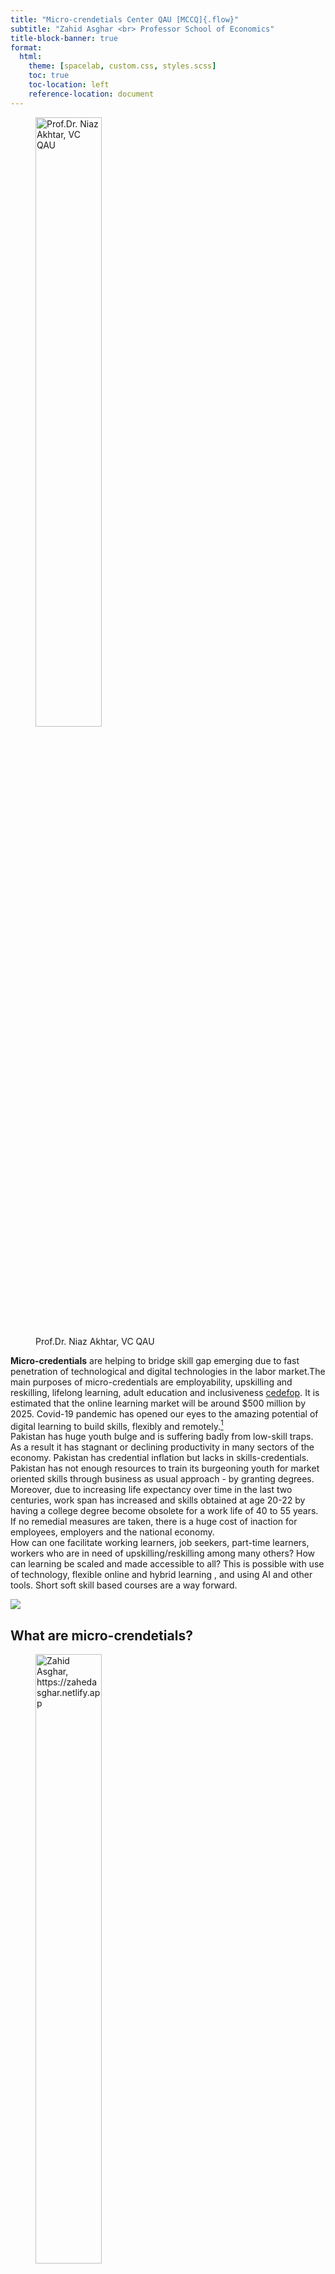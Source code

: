 ---
title: "Micro-crendetials Center QAU [MCCQ]{.flow}"
subtitle: "Zahid Asghar <br> Professor School of Economics"
title-block-banner: true
format: 
  html:
    theme: [spacelab, custom.css, styles.scss]
    toc: true
    toc-location: left
    reference-location: document
---
::: {layout="[[30, 70], [100]]"}
![Prof.Dr. Niaz Akhtar, VC QAU](images/vc_qau.jpg){width="50%"}

**Micro-credentials** are helping to bridge skill gap emerging due to fast penetration of technological and digital technologies in the labor market.The main purposes of micro-credentials are employability, upskilling and reskilling, lifelong learning, adult education and
inclusiveness [cedefop](https://www.cedefop.europa.eu/files/micro-credentials_acvt_dgvt_meeting_apouliou_240122_0.pdf). It is estimated that the online learning market will be around $\$500$ million by 2025. Covid-19 pandemic has opened our eyes to the amazing potential of digital learning to build skills, flexibly and remotely.[^1]  
Pakistan has huge youth bulge and is suffering badly from low-skill traps. As a result it has stagnant or declining productivity in many sectors of the economy. Pakistan has credential inflation but lacks in skills-credentials.  Pakistan has not enough resources to train its burgeoning youth for market oriented skills through business as usual approach - by granting degrees.  Moreover, due to increasing life expectancy over time in the last two centuries, work span has increased and skills obtained at age 20-22 by having a college degree become obsolete for a work life of 40 to 55 years. If no remedial measures are taken, there is a huge cost of inaction for employees, employers and the national economy.  
How can one facilitate working learners, job seekers, part-time learners, workers who are in need of upskilling/reskilling among many others? How can learning be scaled and made accessible to all? This is possible with use of technology, flexible online and hybrid learning , and using AI and other tools. Short soft skill based courses are a way forward. 
:::

![](images/reskill.png){.column-margin}

[^1]: [Digital learning can help us close the global education gap. This is how.](https://www.weforum.org/agenda/2021/01/think-education-is-a-matter-for-governments-alone-think-again)

## What are micro-crendetials? 


::: {layout="[[30, 70], [100]]"}
![Zahid Asghar, https://zahedasghar.netlify.app](images/424_zahid.jpg){width="50%"}

Small learning experiences, such as short courses leading to micro-credentials, allow for a targeted acquisition of skills and competences adapted to a fast-changing society and labor market while not replacing traditional qualifications. Their objective is to be complementary. Secondly, this learning experience is inclusive, flexible and affordable.[^2] The Ministry of Information Technology has already launched a set of courses which are helping many and generating earning opportunities both at national and global level. But most of these courses are narrow in domain.  Micro-credentials is an emerging area and offer many benefits such as short lead-in times to certification, flexibility in learning, and skill provision in new and expanding areas.[^3] 

> *So far, there is no national approach which demands higher education institutions for developing micro-credentials programs which ensure quality, relevance and some minimum standards so that these micro-credentials are acceptable in other parts of the world as well.*


:::

![By: Zahid Asghar](images/flow.png){.column-margin}

[^2]: A EUROPEAN APPROACH TO MICRO-CREDENTIALS [https://education.ec.europa.eu/sites/default/files/2022-01/micro-credentials%20brochure%20updated.pdf](https://education.ec.europa.eu/sites/default/files/2022-01/micro-credentials%20brochure%20updated.pdf)

[^3]: New research reveals awareness building and pilot programmes are vital steps for micro-credential success[https://www.skillnetireland.ie/new-research-reveals-awareness-building-pilot-programmes-vital-micro-credential-success/] (https://www.skillnetireland.ie/new-research-reveals-awareness-building-pilot-programmes-vital-micro-credential-success/)

## Objectives of the center

> The goal is to provide on-time quality credentials responsive to changing market realities.

Objectives of this initiative are:  

i) imparting quality skill-centric flexible, accessible, scalable and affordable competency based education measuring skill and knowledge not time.   

ii) breaking learning into small chunks  

iii) complementary to existing credentials not a substitute and  

iv) developing a dialogue for having a national approach for well-thought micro-credentials initiatives at the national level.

## Micro-credentials center role

Micro-credentials represent distinct knowledge and skills and demonstrate a level of pathway achievement to employers, co-workers and one's professional network. Micro-credentials offer several benefits to both individuals and organizations. Micro-credential are popular because they are - **flexible and convenient, targeted and specific, cost-effective and relevant to the workplace.**

This center will not only facilitate Quaid-i-Azam University and will seek some financial and technical support from relevant government and private organizations but will also provide a platform for development of a national strategy on development of skill-centric workforce which meets the needs of the society and meet some international standards. 

![](images/microcredential.png){.column-margin}

The potential of micro-credentials
Micro-credentials may be the solution that takes student-centered learning 
to the next level. Micro-credentials are digital certifications that verify an 
individual’s accomplishment in a specific skill or set of skills. Four attributes 
characterize micro-credentials. 

1. Competency-based: To earn a micro-credential, an educator must 
submit evidence—such as a classroom video, student surveys, or lesson 
plan—to demonstrate their competence in a skill. 

2. Personalized: Individuals or schools can choose the stack of micro-credentials to earn based on each educator’s individual needs and 
professional goals. 

3. On-demand: Educators can start and finish a micro-credential 
whenever they want. 

4. Shareable: Educators can share their micro-credentials on resumes and 
as a way to earn professional endorsements.[^4]


[^4]: Tracy Crow, “Micro-credentials for Impact: Holding Professional Learning 
to High Standards,” Learning Forward and Digital Promise, 2017, https://
learningforward.org/wp-content/uploads/2017/08/micro-credentials-for-impact.pdf.

## Micro-credential: formal and informal 
This falls in the category of informal education in most of the cases. Nevertheless, now some leading universities of the world have started counting these credentials towards formal credit. Once the learner demonstrates learning outcomes, credit is guaranted for that qualification. This is very useful for those who cant afford or upskill by having formal admission in the university due to several reasons.

## Business Model

Many such initiatives often become a burden on institutions by having some regular staff recruited to run daily affairs. There are hardly incentives for making such initiatives financially viable. There is need that all such centers should be strictly run through a neat and clean business model where incentives are linked to performance. If center(s) is not generating any revenue, no staff will be paid and director(s) will not be given any priviliges. Business model should be flexible and open for discussion and dialogue, and free of all bottlenecks created from routine university administration with complete financial autonomy at least during its inception. There should be only task-based staff for such center. Further details will be shared with relevant authorities.  

 Once it gets established and clear TORs for everyone working including Director are developed through experiential learning, checks and balances should be in place. Director performance should be monitored strictly in accordance with TORs and incentives should be directly linked to fulfilment of TORs. There should be **separate board** consisting of eminent market oriented professionals, leading experts from industry and other fields which should meet at least once in a quarter under the Chair , the Vice Chancellor. This board proceedings should be directly placed in the Syndiate. Experiential learning over time will help to develop a course(s) of action of considering some of these credentials for credit for regular degree. Director should file PC-1 or seek some other seed money in liaison with other national/international organizations. 

### Way-forward

![](images/hed.jpeg){.column-margin}
According to [Times higher education](https://www.timeshighereducation.com/student/advice/what-are-micro-credentials) depending on the course there are a few different ways to study a micro-credential. Most courses will be taught online and will be broken down into a series of modules. Students can then complete tasks at their own pace. Some courses will be taught through online and recorded lecture approach, and in case of high in demand courses via a hybrid approach of in-person and online material. The subject matter and assessment style will influence the type of approach offered to students. 

Main focus will be to adapt standard well established micro-credential currency and coherence as per local and national requirements. National standards will be developed over time, in consultatioin with the board, to keep credentials consistent with the rest of the world. Higher education will be made on board to facilitate this national human capital initiative on micro-credentials. Currently, there is half-hearted attempt at the higher education level to follow international best practices whicu usually don't work due to lack of capacity at lower tiers. Designing a best policy is possible with a group of experts but it cant be materialized unless capacity to execute the policy is available at each relevant tier, therefore, there is need to adapt this initiative as per our local needs. 

It is important to note that a micro-credential cannot be taken instead of a university degree. They are instead used to supplement and develop knowledge and skills already gained. Courses will preferably be designed by a group of experts and will be delivered in national language and local case studies will be highly desirable where applicable. One of the benefit of micro-credentials will be that it has no boundaries and resource persons available in any part of the globe maybe requested to provide services. Secondly, there can be diversity in course offerings and many allied courses maybe offered even if degree related to those courses are not offered.

Certain areas will be short-listed to start with and some prominent scholars/resource persons will be requested and no compromise on quality of the course will be made. 


## Dedicated website (under-construction)
https://qau.edu.pk/micro-credentials

# Some examples of micro-credentials

-   Certificate in Physics/Chemistry/Biology/Mathematics Teaching

-   Business Management

-   Data Science

-   Cloud computing

-   Data Analytics

-   Python , R, SQL

-   Educational leadership

-   Inclusive learning

-   Biostatistics 

-   Research Methods: QnQ

-   Mentoring and coaching

-   Gender equality

-   Tools for climate change



